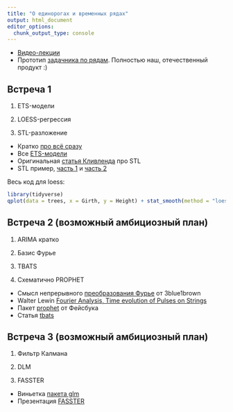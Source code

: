```yaml
---
title: "О единорогах и временных рядах"
output: html_document
editor_options: 
  chunk_output_type: console
---
```


* [Видео-лекции](https://www.youtube.com/watch?v=fMLLt9cywAw&list=PLJaoagXyJROgy5wPOZcBoP1aOK6XXOpjz)
* Прототип [задачника по рядам](https://github.com/bdemeshev/ts_pset/raw/master/ts_pset_main.pdf). Полностью наш, отечественный продукт :)

## Встреча 1

1. ETS-модели

2. LOESS-регрессия

3. STL-разложение


* Кратко [про всё сразу](https://robjhyndman.com/files/2-AutomaticForecasting.pdf)
* Все [ETS-модели](https://otexts.org/fpp2/ets.html) 
* Оригинальная [статья Кливленда](http://www.wessa.net/download/stl.pdf) про STL
* STL пример, [часть 1](http://www.gardner.fyi/blog/STL-Part-I/) и [часть 2](http://www.gardner.fyi/blog/STL-Part-II/)


Весь код для loess:
```r
library(tidyverse)
qplot(data = trees, x = Girth, y = Height) + stat_smooth(method = "loess", span = 1)
```



## Встреча 2 (возможный амбициозный план)

1. ARIMA кратко

2. Базис Фурье

3. TBATS

4. Схематично PROPHET

* Смысл непрерывного [преобразования Фурье](https://www.youtube.com/watch?v=spUNpyF58BY) от 3blue1brown
* Walter Lewin [Fourier Analysis, Time evolution of Pulses on Strings](https://www.youtube.com/watch?v=k3byqIaULb8)
* Пакет [prophet](https://facebook.github.io/prophet/) от Фейсбука
* Статья [tbats](https://robjhyndman.com/papers/ComplexSeasonality.pdf)


## Встреча 3 (возможный амбициозный план)

1. Фильтр Калмана

2. DLM

3. FASSTER


* Виньетка [пакета glm](https://cran.r-project.org/web/packages/dlm/vignettes/dlm.pdf) 
* Презентация [FASSTER](http://www.mitchelloharawild.com/melburn17/#1)






